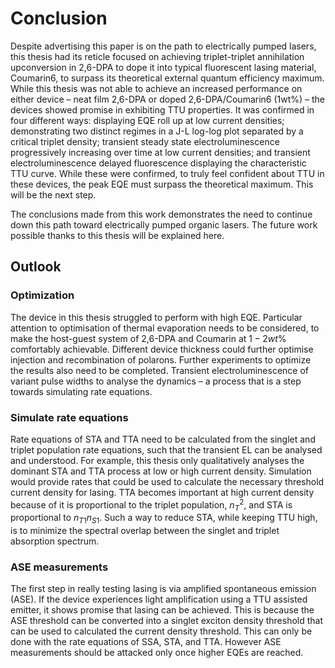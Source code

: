 # Conclusion

Despite advertising this paper is on the path to electrically pumped
lasers, this thesis had its reticle focused on achieving triplet-triplet
annihilation upconversion in 2,6-DPA to dope it into typical fluorescent
lasing material, Coumarin6, to surpass its theoretical external quantum
efficiency maximum. While this thesis was not able to achieve an
increased performance on either device -- neat film 2,6-DPA or doped
2,6-DPA/Coumarin6 (1wt%) -- the devices showed promise in exhibiting TTU
properties. It was confirmed in four different ways: displaying EQE roll
up at low current densities; demonstrating two distinct regimes in a J-L
log-log plot separated by a critical triplet density; transient steady
state electroluminescence progressively increasing over time at low
current densities; and transient electroluminescence delayed
fluorescence displaying the characteristic TTU curve. While these were
confirmed, to truly feel confident about TTU in these devices, the peak
EQE must surpass the theoretical maximum. This will be the next step.

The conclusions made from this work demonstrates the need to continue
down this path toward electrically pumped organic lasers. The future
work possible thanks to this thesis will be explained here.

## Outlook

### Optimization

The device in this thesis struggled to perform with high EQE. Particular
attention to optimisation of thermal evaporation needs to be considered,
to make the host-guest system of 2,6-DPA and Coumarin at $1-2wt\%$
comfortably achievable. Different device thickness could further
optimise injection and recombination of polarons. Further experiments to
optimize the results also need to be completed. Transient
electroluminescence of variant pulse widths to analyse the dynamics -- a
process that is a step towards simulating rate equations.

### Simulate rate equations

Rate equations of STA and TTA need to be calculated from the singlet and
triplet population rate equations, such that the transient EL can be
analysed and understood. For example, this thesis only qualitatively
analyses the dominant STA and TTA process at low or high current
density. Simulation would provide rates that could be used to calculate
the necessary threshold current density for lasing. TTA becomes
important at high current density because of it is proportional to the
triplet population, $n_T^2$, and STA is proportional to $n_{T1}n_{S1}$.
Such a way to reduce STA, while keeping TTU high, is to minimize the
spectral overlap between the singlet and triplet absorption spectrum.

### ASE measurements

The first step in really testing lasing is via amplified spontaneous
emission (ASE). If the device experiences light amplification using a
TTU assisted emitter, it shows promise that lasing can be achieved. This
is because the ASE threshold can be converted into a singlet exciton
density threshold that can be used to calculated the current density
threshold. This can only be done with the rate equations of SSA, STA,
and TTA. However ASE measurements should be attacked only once higher
EQEs are reached.
